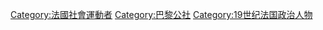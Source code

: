 [[Category:法國社會運動者|Category:法國社會運動者]]
[[Category:巴黎公社|Category:巴黎公社]]
[[Category:19世纪法国政治人物|Category:19世纪法国政治人物]]